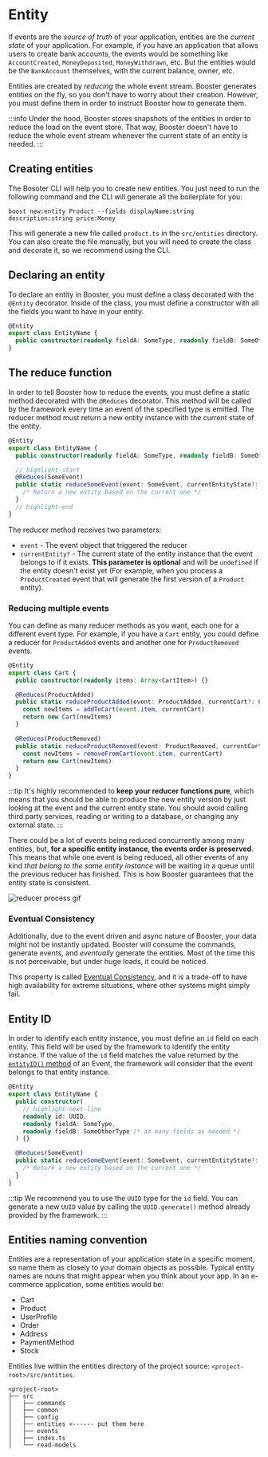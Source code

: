 

# Entity

If events are the _source of truth_ of your application, entities are the _current state_ of your application. For example, if you have an application that allows users to create bank accounts, the events would be something like `AccountCreated`, `MoneyDeposited`, `MoneyWithdrawn`, etc. But the entities would be the `BankAccount` themselves, with the current balance, owner, etc.

Entities are created by _reducing_ the whole event stream. Booster generates entities on the fly, so you don't have to worry about their creation. However, you must define them in order to instruct Booster how to generate them.

:::info
Under the hood, Booster stores snapshots of the entities in order to reduce the load on the event store. That way, Booster doesn't have to reduce the whole event stream whenever the current state of an entity is needed.
:::

## Creating entities

The Bosoter CLI will help you to create new entities. You just need to run the following command and the CLI will generate all the boilerplate for you:

<TerminalWindow>

```shell
boost new:entity Product --fields displayName:string description:string price:Money
```

</TerminalWindow>

This will generate a new file called `product.ts` in the `src/entities` directory. You can also create the file manually, but you will need to create the class and decorate it, so we recommend using the CLI.

## Declaring an entity

To declare an entity in Booster, you must define a class decorated with the `@Entity` decorator. Inside of the class, you must define a constructor with all the fields you want to have in your entity. 

```typescript title="src/entities/entity-name.ts"
@Entity
export class EntityName {
  public constructor(readonly fieldA: SomeType, readonly fieldB: SomeOtherType /* as many fields as needed */) {}
}
```

## The reduce function

In order to tell Booster how to reduce the events, you must define a static method decorated with the `@Reduces` decorator. This method will be called by the framework every time an event of the specified type is emitted. The reducer method must return a new entity instance with the current state of the entity. 

```typescript title="src/entities/entity-name.ts"
@Entity
export class EntityName {
  public constructor(readonly fieldA: SomeType, readonly fieldB: SomeOtherType /* as many fields as needed */) {}

  // highlight-start
  @Reduces(SomeEvent)
  public static reduceSomeEvent(event: SomeEvent, currentEntityState?: EntityName): EntityName {
    /* Return a new entity based on the current one */
  }
  // highlight-end
}
```

The reducer method receives two parameters:

- `event` - The event object that triggered the reducer
- `currentEntity?` - The current state of the entity instance that the event belongs to if it exists. **This parameter is optional** and will be `undefined` if the entity doesn't exist yet (For example, when you process a `ProductCreated` event that will generate the first version of a `Product` entity).

### Reducing multiple events

You can define as many reducer methods as you want, each one for a different event type. For example, if you have a `Cart` entity, you could define a reducer for `ProductAdded` events and another one for `ProductRemoved` events. 

```typescript title="src/entities/cart.ts"
@Entity
export class Cart {
  public constructor(readonly items: Array<CartItem>) {}

  @Reduces(ProductAdded)
  public static reduceProductAdded(event: ProductAdded, currentCart?: Cart): Cart {
    const newItems = addToCart(event.item, currentCart)
    return new Cart(newItems)
  }

  @Reduces(ProductRemoved)
  public static reduceProductRemoved(event: ProductRemoved, currentCart?: Cart): Cart {
    const newItems = removeFromCart(event.item, currentCart)
    return new Cart(newItems)
  }
}
```

:::tip
It's highly recommended to **keep your reducer functions pure**, which means that you should be able to produce the new entity version by just looking at the event and the current entity state. You should avoid calling third party services, reading or writing to a database, or changing any external state.
:::


There could be a lot of events being reduced concurrently among many entities, but, **for a specific entity instance, the events order is preserved**. This means that while one event is being reduced, all other events of any kind _that belong to the same entity instance_ will be waiting in a queue until the previous reducer has finished. This is how Booster guarantees that the entity state is consistent.

![reducer process gif](/img/reducer.gif)

### Eventual Consistency

Additionally, due to the event driven and async nature of Booster, your data might not be instantly updated. Booster will consume the commands, generate events, and _eventually_ generate the entities. Most of the time this is not perceivable, but under huge loads, it could be noticed.

This property is called [Eventual Consistency](https://en.wikipedia.org/wiki/Eventual_consistency), and it is a trade-off to have high availability for extreme situations, where other systems might simply fail.

## Entity ID

In order to identify each entity instance, you must define an `id` field on each entity. This field will be used by the framework to identify the entity instance. If the value of the `id` field matches the value returned by the [`entityID()` method](event#events-and-entities) of an Event, the framework will consider that the event belongs to that entity instance. 


```typescript title="src/entities/entity-name.ts"
@Entity
export class EntityName {
  public constructor(
    // highlight-next-line
    readonly id: UUID,
    readonly fieldA: SomeType,
    readonly fieldB: SomeOtherType /* as many fields as needed */
  ) {}

  @Reduces(SomeEvent)
  public static reduceSomeEvent(event: SomeEvent, currentEntityState?: EntityName): EntityName {
    /* Return a new entity based on the current one */
  }
}
```

:::tip
We recommend you to use the `UUID` type for the `id` field. You can generate a new `UUID` value by calling the `UUID.generate()` method already provided by the framework.
:::


## Entities naming convention

Entities are a representation of your application state in a specific moment, so name them as closely to your domain objects as possible. Typical entity names are nouns that might appear when you think about your app. In an e-commerce application, some entities would be:

- Cart
- Product
- UserProfile
- Order
- Address
- PaymentMethod
- Stock

Entities live within the entities directory of the project source: `<project-root>/src/entities`.

```text
<project-root>
├── src
│   ├── commands
│   ├── common
│   ├── config
│   ├── entities <------ put them here
│   ├── events
│   ├── index.ts
│   └── read-models
```


